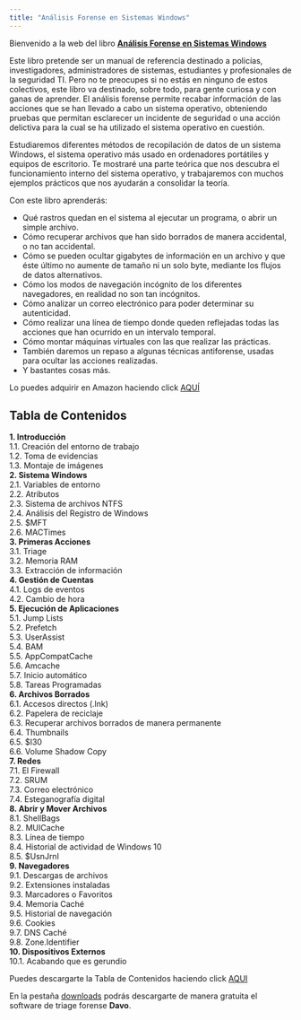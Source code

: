 ```yaml
---
title: "Análisis Forense en Sistemas Windows"
---
```



Bienvenido a la web del libro [__Análisis Forense en Sistemas Windows__](https://www.amazon.es)

Este libro pretende ser un manual de referencia destinado a policías, investigadores, administradores de sistemas, estudiantes y profesionales de la seguridad TI. Pero no te preocupes si no estás en ninguno de estos colectivos, este libro va destinado, sobre todo, para gente curiosa y con ganas de aprender.
El análisis forense permite recabar información de las acciones que se han llevado a cabo un sistema operativo, obteniendo pruebas que permitan esclarecer un incidente de seguridad o una acción delictiva para la cual se ha utilizado el sistema operativo en cuestión.

Estudiaremos diferentes métodos de recopilación de datos de un sistema Windows, el sistema operativo más usado en ordenadores portátiles y equipos de escritorio. Te mostraré una parte teórica que nos descubra el funcionamiento interno del sistema operativo, y trabajaremos con muchos ejemplos prácticos que nos ayudarán a consolidar la teoría. 

 
Con este libro aprenderás:

- Qué rastros quedan en el sistema al ejecutar un programa, o abrir un simple archivo.
- Cómo recuperar archivos que han sido borrados de manera accidental, o no tan accidental.
- Cómo se pueden ocultar gigabytes de información en un archivo y que éste último no aumente de tamaño ni un solo byte, mediante los flujos de datos alternativos.
- Cómo los modos de navegación incógnito de los diferentes navegadores, en realidad no son tan incógnitos.
- Cómo analizar un correo electrónico para poder determinar su autenticidad.
- Cómo realizar una línea de tiempo donde queden reflejadas todas las acciones que han ocurrido en un intervalo temporal.
- Cómo montar máquinas virtuales con las que realizar las prácticas.
- También daremos un repaso a algunas técnicas antiforense, usadas para ocultar las acciones realizadas.
- Y bastantes cosas más.

Lo puedes adquirir en Amazon haciendo click <bold><a href="https://www.amazon.es" target="_blank">AQUÍ</a></bold>

## Tabla de Contenidos

__1. Introducción__  
    1.1. Creación del entorno de trabajo  
    1.2. Toma de evidencias  
    1.3. Montaje de imágenes  
__2. Sistema Windows__  
2.1. Variables de entorno  
2.2. Atributos  
2.3. Sistema de archivos NTFS  
2.4. Análisis del Registro de Windows  
2.5. $MFT  
2.6. MACTimes  
__3. Primeras Acciones__  
3.1. Triage  
3.2. Memoria RAM  
3.3. Extracción de información  
__4. Gestión de Cuentas__  
4.1. Logs de eventos  
4.2. Cambio de hora  
__5. Ejecución de Aplicaciones__  
5.1. Jump Lists  
5.2. Prefetch  
5.3. UserAssist  
5.4. BAM  
5.5. AppCompatCache  
5.6. Amcache  
5.7. Inicio automático  
5.8. Tareas Programadas  
__6. Archivos Borrados__  
6.1. Accesos directos (.lnk)  
6.2. Papelera de reciclaje  
6.3. Recuperar archivos borrados de manera permanente  
6.4. Thumbnails  
6.5. $I30  
6.6. Volume Shadow Copy  
__7. Redes__  
7.1. El Firewall  
7.2. SRUM  
7.3. Correo electrónico  
7.4. Esteganografía digital  
__8. Abrir y Mover Archivos__  
8.1. ShellBags  
8.2. MUICache  
8.3. Línea de tiempo  
8.4. Historial de actividad de Windows 10  
8.5. $UsnJrnl  
__9. Navegadores__  
9.1. Descargas de archivos  
9.2. Extensiones instaladas  
9.3. Marcadores o Favoritos  
9.4. Memoria Caché  
9.5. Historial de navegación  
9.6. Cookies  
9.7. DNS Caché  
9.8. Zone.Identifier  
__10. Dispositivos Externos__  
10.1. Acabando que es gerundio  

Puedes descargarte la Tabla de Contenidos haciendo click [AQUI](https://www.dropbox.com/s/8pbbzwbu5ubuqrr/Tabla%20de%20Contenido.pdf?dl=1)

En la pestaña [downloads](../downloads.html) podrás descargarte de manera gratuita el software de triage forense __Davo__.

<div hidden>
<div id="sfcrgydns374ratumgdkklnfzlr4dj7w446"></div><script type="text/javascript" src="https://counter4.optistats.ovh/private/counter.js?c=rgydns374ratumgdkklnfzlr4dj7w446&down=async" async></script><br><a href="https://www.contadorvisitasgratis.com">contador de visitas principal</a><noscript></noscript>
</div>